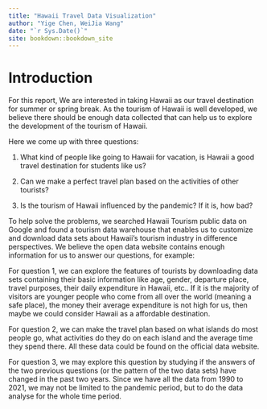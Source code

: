 ```yaml
--- 
title: "Hawaii Travel Data Visualization"
author: "Yige Chen, WeiJia Wang"
date: "`r Sys.Date()`"
site: bookdown::bookdown_site
---
```


# Introduction

For this report, We are interested in taking Hawaii as our travel destination for summer or spring break. As the tourism of Hawaii is well developed, we believe there should be enough data collected that can help us to explore the development of the tourism of Hawaii.

Here we come up with three questions:

1. What kind of people like going to Hawaii for vacation, is Hawaii a good travel destination for students like us?

2. Can we make a perfect travel plan based on the activities of other tourists?

3. Is the tourism of Hawaii influenced by the pandemic? If it is, how bad?

To help solve the problems, we searched Hawaii Tourism public data on Google and found a tourism data warehouse that enables us to customize and download data sets about Hawaii’s tourism industry in difference perspectives. We believe the open data website contains enough information for us to answer our questions, for example:

For question 1, we can explore the features of tourists by downloading data sets containing their basic information like age, gender, departure place, travel purposes, their daily expenditure in Hawaii, etc.. If it is the majority of visitors are younger people who come from all over the world (meaning a safe place), the money their average expenditure is not high for us, then maybe we could consider Hawaii as a affordable destination.

For question 2, we can make the travel plan based on what islands do most people go, what activities do they do on each island and the average time they spend there. All these data could be found on the official data website.

For question 3, we may explore this question by studying if the answers of the two previous questions (or the pattern of the two data sets) have changed in the past two years. Since we have all the data from 1990 to 2021, we may not be limited to the pandemic period, but to do the data analyse for the whole time period.
